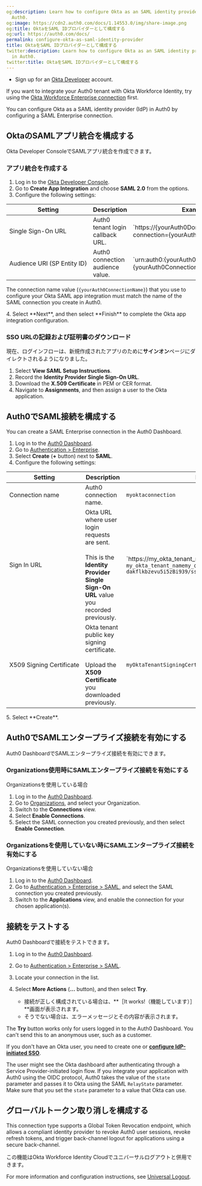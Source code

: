 ```yaml
---
og:description: Learn how to configure Okta as an SAML identity provider (IdP) in
  Auth0.
og:image: https://cdn2.auth0.com/docs/1.14553.0/img/share-image.png
og:title: OktaをSAML IDプロバイダーとして構成する
og:url: https://auth0.com/docs/
permalink: configure-okta-as-saml-identity-provider
title: OktaをSAML IDプロバイダーとして構成する
twitter:description: Learn how to configure Okta as an SAML identity provider (IdP)
  in Auth0.
twitter:title: OktaをSAML IDプロバイダーとして構成する
---
```


<Card title="Before you start">

* Sign up for an [Okta Developer](https://login.okta.com) account.

</Card>

<Callout icon="file-lines" color="#0EA5E9" iconType="regular">

If you want to integrate your Auth0 tenant with Okta Workforce Identity, try using the [Okta Workforce Enterprise connection](/docs/authenticate/identity-providers/enterprise-identity-providers/okta) first.

</Callout>

You can configure Okta as a <Tooltip tip="Security Assertion Markup Language (SAML): Standardized protocol allowing two parties to exchange authentication information without a password." cta="View Glossary" href="/docs/glossary?term=SAML">SAML</Tooltip> <Tooltip tip="Security Assertion Markup Language (SAML): Standardized protocol allowing two parties to exchange authentication information without a password." cta="View Glossary" href="/docs/glossary?term=identity+provider">identity provider</Tooltip> (IdP) in Auth0 by configuring a SAML Enterprise connection.

## OktaのSAMLアプリ統合を構成する

Okta Developer ConsoleでSAMLアプリ統合を作成できます。

### アプリ統合を作成する

1. Log in to the [Okta Developer Console](https://login.okta.com).
2. Go to **Create App Integration** and choose **SAML 2.0** from the options.
3. Configure the following settings:

<table class="table"><thead>
<tr>
<th><strong>Setting</strong></th>
<th><strong>Description</strong></th>
<th><strong>Example</strong></th>
</tr>
</thead>
<tbody>
<tr>
<td>Single Sign-On URL</td>
<td>Auth0 tenant login callback URL.</td>
<td>`https://{yourAuth0Domain}/login/callback?connection={yourAuth0ConnectionName}`</td>
</tr>
<tr>
<td>Audience URI (SP Entity ID)</td>
<td>Auth0 connection audience value.</td>
<td>`urn:auth0:{yourAuth0TenantName}:{yourAuth0ConnectionName}`</td>
</tr>
</tbody>
</table>

   <Warning>

   The connection name value (`{yourAuth0ConnectionName}`) that you use to configure your Okta SAML app integration must match the name of the SAML connection you create in Auth0.

   </Warning>
4. Select **Next**, and then select **Finish** to complete the Okta app integration configuration.

### SSO URLの記録および証明書のダウンロード

現在、ログインフローは、新規作成されたアプリのために**サインオン**ページにダイレクトされるようになりました。

1. Select **View SAML Setup Instructions**.
2. Record the **Identity Provider Single Sign-On URL**.
3. Download the **X.509 Certificate** in PEM or CER format.
4. Navigate to **Assignments**, and then assign a user to the Okta application.

## Auth0でSAML接続を構成する

You can create a SAML Enterprise connection in the <Tooltip tip="Auth0 Dashboard: Auth0's main product to configure your services." cta="View Glossary" href="/docs/glossary?term=Auth0+Dashboard">Auth0 Dashboard</Tooltip>.

1. Log in to the [Auth0 Dashboard](https://manage.auth0.com/#).
2. Go to [Authentication > Enterprise](https://manage.auth0.com/#/connections/enterprise/samlp).
3. Select **Create** (**+** button) next to **SAML**.
4. Configure the following settings:

<table class="table"><thead>
<tr>
<th><strong>Setting</strong></th>
<th><strong>Description</strong></th>
<th><strong>Example</strong></th>
</tr>
</thead>
<tbody>
<tr>
<td>Connection name</td>
<td>Auth0 connection name.</td>
<td><code>myoktaconnection</code></td>
</tr>
<tr>
<td>Sign In URL</td>
<td>Okta URL where user login requests are sent.<br/><br/>This is the <strong>Identity Provider Single Sign-On URL</strong> value you recorded previously.</td>
<td>`https://my_okta_tenant_name.okta.com/app/` <code>my_okta_tenant_namemy_okta_saml_app_integration_name/</code> <code>dakflkbzevu5i5zBi939/sso/saml</code></td>
</tr>
<tr>
<td>X509 Signing Certificate</td>
<td>Okta tenant public key signing certificate.<br/><br/>Upload the <strong>X509 Certificate</strong> you downloaded previously.</td>
<td><code>myOktaTenantSigningCertificate.pem</code></td>
</tr>
</tbody>
</table>
5. Select **Create**.

## Auth0でSAMLエンタープライズ接続を有効にする

Auth0 DashboardでSAMLエンタープライズ接続を有効にできます。

### Organizations使用時にSAMLエンタープライズ接続を有効にする

Organizationsを使用している場合

1. Log in to the [Auth0 Dashboard](https://manage.auth0.com/#).
2. Go to [Organizations](https://manage.auth0.com/#/organizations), and select your Organization.
3. Switch to the **Connections** view.
4. Select **Enable Connections**.
5. Select the SAML connection you created previously, and then select **Enable Connection**.

### Organizationsを使用していない時にSAMLエンタープライズ接続を有効にする

Organizationsを使用していない場合

1. Log in to the [Auth0 Dashboard](https://manage.auth0.com/#).
2. Go to [Authentication > Enterprise > SAML](https://manage.auth0.com/#/connections/enterprise/samlp), and select the SAML connection you created previously.
3. Switch to the **Applications** view, and enable the connection for your chosen application(s).

## 接続をテストする

Auth0 Dashboardで接続をテストできます。

1. Log in to the [Auth0 Dashboard](https://manage.auth0.com/#).
2. Go to [Authentication > Enterprise > SAML](https://manage.auth0.com/#/connections/enterprise/samlp).
3. Locate your connection in the list.
4. Select **More Actions** (**...** button), and then select **Try**.

   * 接続が正しく構成されている場合は、**［It works!（機能しています）］**画面が表示されます。
   * そうでない場合は、エラーメッセージとその内容が表示されます。

<Warning>

The **Try** button works only for users logged in to the Auth0 Dashboard. You can't send this to an anonymous user, such as a customer.

If you don't have an Okta user, you need to create one or [**configure IdP-initiated SSO**](/docs/authenticate/protocols/saml/saml-sso-integrations/identity-provider-initiated-single-sign-on).

</Warning>

<Callout icon="file-lines" color="#0EA5E9" iconType="regular">

The user might see the Okta dashboard after authenticating through a Service Provider-initiated login flow. If you integrate your application with Auth0 using the OIDC protocol, Auth0 takes the value of the `state` parameter and passes it to Okta using the SAML `RelayState` parameter. Make sure that you set the `state` parameter to a value that Okta can use.

</Callout>

## グローバルトークン取り消しを構成する

This connection type supports a Global Token Revocation endpoint, which allows a compliant identity provider to revoke Auth0 user sessions, revoke <Tooltip tip="Refresh Token: Token used to obtain a renewed Access Token without forcing users to log in again." cta="View Glossary" href="/docs/glossary?term=refresh+tokens">refresh tokens</Tooltip>, and trigger back-channel logout for applications using a secure back-channel.

この機能はOkta Workforce Identity Cloudでユニバーサルログアウトと併用できます。

For more information and configuration instructions, see [Universal Logout](/docs/authenticate/login/logout/universal-logout).
